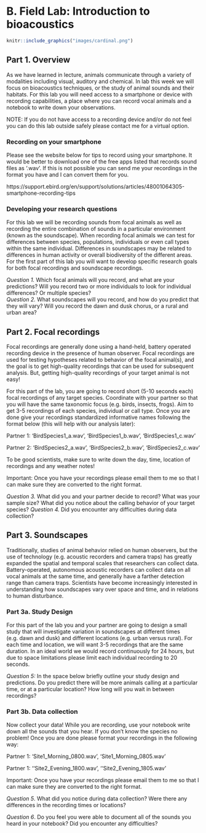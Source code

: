 # B. Field Lab: Introduction to bioacoustics {-}
```r
knitr::include_graphics("images/cardinal.png")

```

## Part 1. Overview {-}
As we have learned in lecture, animals communicate through a variety of modalities including visual, auditory and chemical. In lab this week we will focus on bioacoustics techniques, or the study of animal sounds and their habitats. For this lab you will need access to a smartphone or device with recording capabilities, a place where you can record vocal animals and a notebook to write down your observations. 

NOTE: If you do not have access to a recording device and/or do not feel you can do this lab outside safely please contact me for a virtual option. 

### Recording on your smartphone {-}

Please see the website below for tips to record using your smartphone. It would be better to download one of the free apps listed that records sound files as '.wav'. If this is not possible you can send me your recordings in the format you have and I can convert them for you.

https://support.ebird.org/en/support/solutions/articles/48001064305-smartphone-recording-tips

### Developing your research questions {-}
For this lab we will be recording sounds from focal animals as well as recording the entire  combination of sounds in a particular environment (known as the soundscape). When recording focal animals we can test for differences between species, populations, individuals or even call types within the same individual. Differences in soundscapes may be related to differences in human activity or overall biodiversity of the different areas. For the first part of this lab you will want to develop specific research goals for both focal recordings and soundscape recordings. 

*Question 1.* Which focal animals will you record, and what are your predictions? Will you record two or more individuals to look for individual differences? Or multiple species?  
*Question 2.* What soundscapes will you record, and how do you predict that they will vary? Will you record the dawn and dusk chorus, or a rural and urban area?

## Part 2. Focal recordings {-}
Focal recordings are generally done using a hand-held, battery operated recording device in the presence of human observer. Focal recordings are used for testing hypotheses related to behavior of the focal animal(s), and the goal is to get high-quality recordings that can be used for subsequent analysis. But, getting high-quality recordings of your target animal is not easy! 

For this part of the lab, you are going to record short (5-10 seconds each) focal recordings of any target species. Coordinate with your partner so that you will have the same taxonomic focus (e.g. birds, insects, frogs). Aim to get 3-5 recordings of each species, individual or call type. Once you are done give your recordings standardized informative names following the format below (this will help with our analysis later):

Partner 1: ‘BirdSpecies1_a.wav’, ‘BirdSpecies1_b.wav’, ‘BirdSpecies1_c.wav’

Partner 2: ‘BirdSpecies2_a.wav’, ‘BirdSpecies2_b.wav’, ‘BirdSpecies2_c.wav’

To be good scientists, make sure to write down the day, time, location of recordings and any weather notes! 

Important: Once you have your recordings please email them to me so that I can make sure they are converted to the right format.

*Question 3.* What did you and your partner decide to record? What was your sample size? What did you notice about the calling behavior of your target species?
*Question 4.* Did you encounter any difficulties during data collection?


## Part 3. Soundscapes {-}
Traditionally, studies of animal behavior relied on human observers, but the use of technology (e.g. acoustic recorders and camera traps) has greatly expanded the spatial and temporal scales that researchers can collect data. Battery-operated, autonomous acoustic recorders can collect data on all vocal animals at the same time, and generally have a farther detection range than camera traps. Scientists have become increasingly interested in understanding how soundscapes vary over space and time, and in relations to human disturbance.

### Part 3a. Study Design {-}
For this part of the lab you and your partner are going to design a small study that will investigate variation in soundscapes at different times (e.g. dawn and dusk) and different locations (e.g. urban versus rural). For each time and location, we will want 3-5 recordings that are the same duration. In an ideal world we would record continuously for 24 hours, but due to space limitations please limit each individual recording to 20 seconds.

*Question 5:* In the space below briefly outline your study design and predictions. Do you predict there will be more animals calling at a particular time, or at a particular location? How long will you wait in between recordings?

### Part 3b. Data collection {-}
Now collect your data! While you are recording, use your notebook write down all the sounds that you hear. If you don’t know the species no problem! Once you are done please format your recordings in the following way:

Partner 1: ‘Site1_Morning_0800.wav’, ‘Site1_Morning_0805.wav’

Partner 1: ‘‘Site2_Evening_1800.wav’, ‘‘Site2_Evening_1805.wav’

Important: Once you have your recordings please email them to me so that I can make sure they are converted to the right format.

*Question 5*. What did you notice during data collection? Were there any differences in the recording times or locations? 

*Question 6*. Do you feel you were able to document all of the sounds you heard in your notebook? Did you encounter any difficulties? 


